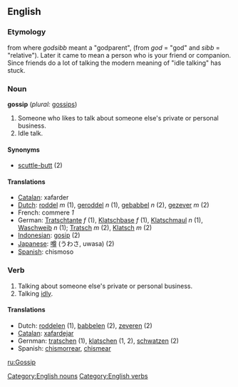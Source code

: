 ==English==

=== Etymology ===
from {{OE.}} where ''godsibb'' meant a "godparent", (from ''god'' = "god"  and ''sibb'' = "relative"). Later it came to mean a person who is your friend or companion. Since friends do a lot of talking the modern meaning of "idle talking" has stuck.

=== Noun ===
'''gossip'''  (''plural:'' [[gossips]])
#Someone who likes to talk about someone else's private or personal business.
#Idle talk.

==== Synonyms ====
* [[scuttle-butt]] (2)

==== Translations ====
*[[Catalan]]: xafarder
*[[Dutch]]: [[roddel]] ''m'' (1), [[geroddel]] ''n'' (1), [[gebabbel]] ''n'' (2), [[gezever]] ''m'' (2)
*French: commere ''1''
*German: [[Tratschtante]] ''f'' (1), [[Klatschbase]] ''f'' (1), [[Klatschmaul]] ''n'' (1), [[Waschweib]] ''n'' (1); [[Tratsch]] ''m'' (2), [[Klatsch]] ''m'' (2)
*[[Indonesian]]: [[gosip]] (2)
*[[Japanese]]: [[噂]] (うわさ, uwasa) (2)
*[[Spanish]]: chismoso

=== Verb ===
{{en-infl-reg-consonant|gossip||}}
# Talking about someone else's private or personal business.
# Talking [[idly]].

====Translations====
*Dutch: [[roddelen]] (1), [[babbelen]] (2), [[zeveren]] (2)
*[[Catalan]]: [[xafardejar]]
*Gernman: [[tratschen]] (1), [[klatschen]] (1, 2), [[schwatzen]] (2)
*Spanish: [[chismorrear]], [[chismear]]

[[Category:English nouns]]
[[Category:English verbs]]

[[ru:Gossip]]